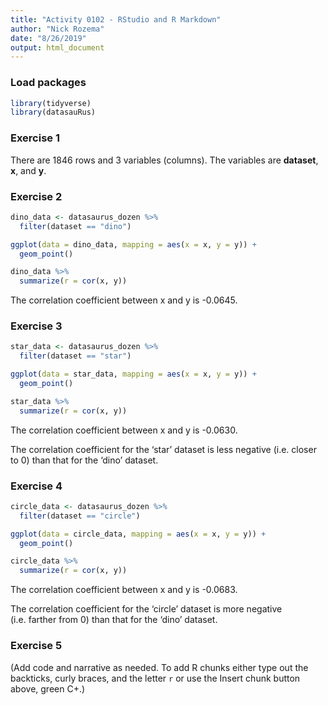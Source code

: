 ```yaml
---
title: "Activity 0102 - RStudio and R Markdown"
author: "Nick Rozema"
date: "8/26/2019"
output: html_document
---
```


### Load packages

```r
library(tidyverse) 
library(datasauRus)
```


### Exercise 1

There are 1846 rows and 3 variables (columns). The variables are **dataset**, **x**, and **y**.

### Exercise 2


```r
dino_data <- datasaurus_dozen %>%
  filter(dataset == "dino")

ggplot(data = dino_data, mapping = aes(x = x, y = y)) +
  geom_point()
```

```r
dino_data %>%
  summarize(r = cor(x, y))
```

The correlation coefficient between x and y is -0.0645.

### Exercise 3


```r
star_data <- datasaurus_dozen %>%
  filter(dataset == "star")

ggplot(data = star_data, mapping = aes(x = x, y = y)) +
  geom_point()
```


```r
star_data %>%
  summarize(r = cor(x, y))
```

The correlation coefficient between x and y is -0.0630.

The correlation coefficient for the 'star' dataset is less negative (i.e. closer to 0) than that for the 'dino' dataset.

### Exercise 4


```r
circle_data <- datasaurus_dozen %>%
  filter(dataset == "circle")

ggplot(data = circle_data, mapping = aes(x = x, y = y)) +
  geom_point()
```


```r
circle_data %>%
  summarize(r = cor(x, y))
```

The correlation coefficient between x and y is -0.0683.

The correlation coefficient for the 'circle' dataset is more negative (i.e. farther from 0) than that for the 'dino' dataset.

### Exercise 5

(Add code and narrative as needed. To add R chunks either type out the backticks, curly braces, and the letter `r` or use the Insert chunk button above, green C+.)